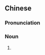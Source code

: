 {{also|颔管骨}}
==Chinese==
{{zh-forms|s=颔管骨|type=21}}

===Pronunciation===
{{zh-pron
|mn=xm,tw:ām-kún-kut/twv:ām-kńg-kut
|cat=n
}}

===Noun===
{{zh-noun}}

# {{lb|zh|Min Nan|anatomy}} {{zh-alt-form|頷頸骨}}